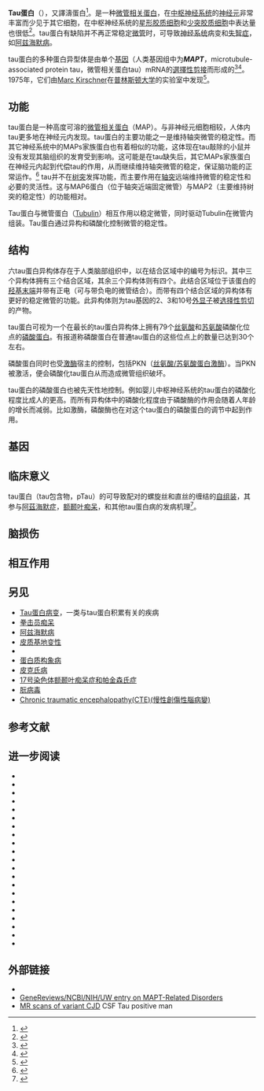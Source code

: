{{PBB|geneid=4137}}
'''Tau蛋白'''（{{lang-en|Tau proteins}}），又譯濤蛋白<ref>{{cite journal | title = 阿茲海默症的成因及治療 | url = http://www.taiwan-pharma.org.tw/JTP/120/068-073.html | author = 楊雨哲, 孫承洲 | volume = 30 | number = 3 | issn = 22206493 | date = 2014-09-30 | accessdate = 2015-01-23 | deadurl = yes | archiveurl = https://web.archive.org/web/20150123201041/http://www.taiwan-pharma.org.tw/JTP/120/068-073.html | archivedate = 2015-01-23 }}</ref>。是一种[[微管相关蛋白|微管相关蛋白]]，在[[中枢神经系统|中枢神经系统]]的[[神经元|神经元]]非常丰富而少见于其它细胞，在中枢神经系统的[[星形胶质细胞|星形胶质细胞]]和[[少突胶质细胞|少突胶质细胞]]中表达量也很低<ref name="pmid1903170">{{cite journal | author = Shin RW, Iwaki T, Kitamoto T, Tateishi J | title = Hydrated autoclave pretreatment enhances tau immunoreactivity in formalin-fixed normal and Alzheimer's disease brain tissues | journal = Lab. Invest. | volume = 64 | issue = 5 | pages = 693–702 | pmid = 1903170 | doi = |date=May 1991}}</ref>。tau蛋白有缺陷并不再正常稳定[[微管|微管]]时，可导致[[神经系统|神经系统]]病变和[[失智症|失智症]]，如[[阿兹海默病|阿兹海默病]]。

tau蛋白的多种蛋白异型体是由单个[[基因|基因]]（人类基因组中为'''''MAPT'''''，microtubule-associated protein tau，微管相关蛋白tau）mRNA的[[選擇性剪接|選擇性剪接]]而形成的<ref name="pmid3131773">{{cite journal | author = Goedert M, Wischik CM, Crowther RA, Walker JE, Klug A | title = Cloning and sequencing of the cDNA encoding a core protein of the paired helical filament of Alzheimer disease: identification as the microtubule-associated protein tau | journal = Proc. Natl. Acad. Sci. U.S.A. | volume = 85 | issue = 11 | pages = 4051–5 | pmid = 3131773 | pmc = 280359 | doi = 10.1073/pnas.85.11.4051 |date=June 1988}}</ref><ref name="pmid2484340">{{cite journal | author = Goedert M, Spillantini MG, Jakes R, Rutherford D, Crowther RA | title = Multiple isoforms of human microtubule-associated protein tau: sequences and localization in neurofibrillary tangles of Alzheimer's disease | journal = Neuron | volume = 3 | issue = 4 | pages = 519–26 | pmid = 2484340 | doi = 10.1016/0896-6273(89)90210-9| url =  |date=October 1989}}</ref>。1975年，它们由[[Marc_Kirschner|Marc Kirschner]]在[[普林斯顿大学|普林斯顿大学]]的实验室中发现<ref name="pmid1057175">{{cite journal | author = Weingarten MD, Lockwood AH, Hwo SY, Kirschner MW | title = A protein factor essential for microtubule assembly | journal = Proc. Natl. Acad. Sci. U.S.A. | volume = 72 | issue = 5 | pages = 1858–62 | pmid = 1057175 | pmc = 432646 | doi = 10.1073/pnas.72.5.1858 |date=May 1975}}</ref>。

== 功能 ==
tau蛋白是一种高度可溶的[[微管相关蛋白|微管相关蛋白]]（MAP）。与非神经元细胞相较，人体内tau更多地在神经元内发现。tau蛋白的主要功能之一是维持轴突微管的稳定性。而其它神经系统中的MAPs家族蛋白也有着相似的功能，这体现在tau敲除的小鼠并没有发现其脑组织的发育受到影响。这可能是在tau缺失后，其它MAPs家族蛋白在神经元内起到代偿tau的作用，从而继续维持轴突微管的稳定，保证脑功能的正常运作。<ref name="pmid8202139">{{cite journal | author = Harada A, Oguchi K, Okabe S, Kuno J, Terada S, Ohshima T, Sato-Yoshitake R, Takei Y, Noda T, Hirokawa N | title = Altered microtubule organization in small-calibre axons of mice lacking tau protein | journal = Nature | volume = 369 | issue = 6480 | pages = 488–91 | pmid = 8202139 | doi = 10.1038/369488a0 |date=June 1994}}</ref> tau并不在[[树突|树突]]发挥功能，而主要作用在[[轴突|轴突]]远端维持微管的稳定性和必要的灵活性。这与MAP6蛋白（位于轴突近端固定微管）与MAP2（主要维持树突的稳定性）的功能相对。

Tau蛋白与微管蛋白（[[Tubulin|Tubulin]]）相互作用以稳定微管，同时驱动Tubulin在微管内组装。Tau蛋白通过异构和磷酸化控制微管的稳定性。

== 结构 ==
六tau蛋白异构体存在于人类脑部组织中，以在结合区域中的编号为标识。其中三个异构体拥有三个结合区域，其余三个异构体则有四个。此结合区域位于该蛋白的[[羟基末端|羟基末端]]并带有正电（可与带负电的微管结合）。而带有四个结合区域的异构体有更好的稳定微管的功能。此异构体则为tau基因的2、3和10号[[外显子|外显子]]被[[选择性剪切|选择性剪切]]的产物。

tau蛋白可视为一个在最长的tau蛋白异构体上拥有79个[[丝氨酸|丝氨酸]]和[[苏氨酸|苏氨酸]]磷酸化位点的[[磷酸蛋白|磷酸蛋白]]。有报道称磷酸蛋白在普通tau蛋白的这些位点上的数量已达到30个左右。

磷酸蛋白同时也受[[激酶|激酶]]宿主的控制，包括PKN（[[丝氨酸/苏氨酸蛋白激酶|丝氨酸/苏氨酸蛋白激酶]]）。当PKN被激活，便会磷酸化tau蛋白从而造成微管组织破坏。

tau蛋白的磷酸蛋白也被先天性地控制。例如婴儿中枢神经系统的tau蛋白的磷酸化程度比成人的更高。而所有异构体中的磷酸化程度由于磷酸酶的作用会随着人年龄的增长而减弱。比如激酶，磷酸酶也在对这个tau蛋白的磷酸蛋白的调节中起到作用。

== 基因 ==

== 临床意义 ==
tau蛋白（tau包含物，pTau）的{{le|过度磷酸化|Hyperphosphorylation}}可导致配对的螺旋丝和直丝的缠结的[[自组装|自组装]]，其参与[[阿茲海默症|阿茲海默症]]，[[额颞叶痴呆|额颞叶痴呆]]，和其他tau蛋白病的发病机理<ref name="pmid11381127">{{cite journal | vauthors = Alonso A, Zaidi T, Novak M, Grundke-Iqbal I, Iqbal K | title = Hyperphosphorylation induces self-assembly of tau into tangles of paired helical filaments/straight filaments | journal = Proc. Natl. Acad. Sci. U.S.A. | volume = 98 | issue = 12 | pages = 6923–8  | date = June 2001 | pmid = 11381127 | pmc = 34454 | doi = 10.1073/pnas.121119298 }}</ref>。

== 脑损伤 ==

== 相互作用 ==






==另见==
* [[Tau蛋白病变|Tau蛋白病变]]，一类与tau蛋白积累有关的疾病
* [[拳击员痴呆|拳击员痴呆]]
* [[阿兹海默病|阿兹海默病]]
* [[皮质基地变性|皮质基地变性]]
* {{进行性核上性麻痹}}
* [[蛋白质构象病|蛋白质构象病]]
* [[皮克氏病|皮克氏病]]
* [[17号染色体额颞叶痴呆症和帕金森氏症|17号染色体额颞叶痴呆症和帕金森氏症]]
* [[朊病毒|朊病毒]]
*[[Chronic_traumatic_encephalopathy(CTE)(慢性創傷性腦病變)|Chronic traumatic encephalopathy(CTE)(慢性創傷性腦病變)]]

== 参考文献 ==
{{Reflist | colwidth=35em}}

==进一步阅读==
{{refbegin | colwidth=35em}}
*{{cite journal  | author=Goedert M, Crowther RA, Garner CC |title=Molecular characterization of microtubule-associated proteins tau and MAP2 |journal=Trends Neurosci. |volume=14 |issue= 5 |pages= 193–9 |year= 1991 |pmid= 1713721 |doi=10.1016/0166-2236(91)90105-4  }}
*{{cite journal  | author=Morishima-Kawashima M, Hasegawa M, Takio K, ''et al.'' |title=Hyperphosphorylation of tau in PHF |journal=Neurobiol. Aging |volume=16 |issue= 3 |pages= 365–71; discussion 371–80 |year= 1995 |pmid= 7566346 |doi=10.1016/0197-4580(95)00027-C  }}
*{{cite journal  | author=Heutink P |title=Untangling tau-related dementia |journal=Hum. Mol. Genet. |volume=9 |issue= 6 |pages= 979–86 |year= 2000 |pmid= 10767321 |doi=10.1093/hmg/9.6.979  }}
*{{cite journal  | author=Goedert M, Spillantini MG |title=Tau mutations in frontotemporal dementia FTDP-17 and their relevance for Alzheimer's disease |journal=Biochim. Biophys. Acta |volume=1502 |issue= 1 |pages= 110–21 |year= 2000 |pmid= 10899436 |doi=  10.1016/S0925-4439(00)00037-5}}
*{{cite journal  | author=Morishima-Kawashima M, Ihara Y |title=[Recent advances in Alzheimer's disease] |journal=Seikagaku |volume=73 |issue= 11 |pages= 1297–307 |year= 2002 |pmid= 11831025 |doi=  }}
*{{cite journal  | author=Blennow K, Vanmechelen E, Hampel H |title=CSF total tau, Abeta42 and phosphorylated tau protein as biomarkers for Alzheimer's disease |journal=Mol. Neurobiol. |volume=24 |issue= 1–3 |pages= 87–97 |year= 2002 |pmid= 11831556 |doi=10.1385/MN:24:1-3:087  }}
*{{cite journal  | author=Ingram EM, Spillantini MG |title=Tau gene mutations: dissecting the pathogenesis of FTDP-17 |journal=Trends in molecular medicine |volume=8 |issue= 12 |pages= 555–62 |year= 2003 |pmid= 12470988 |doi=10.1016/S1471-4914(02)02440-1  }}
*{{cite journal  | author=Pickering-Brown S |title=The tau gene locus and frontotemporal dementia |journal=Dementia and geriatric cognitive disorders |volume=17 |issue= 4 |pages= 258–60 |year= 2004 |pmid= 15178931 |doi= 10.1159/000077149 }}
*{{cite journal  | author=van Swieten JC, Rosso SM, van Herpen E, ''et al.'' |title=Phenotypic variation in frontotemporal dementia and parkinsonism linked to chromosome 17 |journal=Dementia and geriatric cognitive disorders |volume=17 |issue= 4 |pages= 261–4 |year= 2004 |pmid= 15178932 |doi= 10.1159/000077150 }}
*{{cite journal  | author=Kowalska A, Jamrozik Z, Kwieciński H |title=Progressive supranuclear palsy--parkinsonian disorder with tau pathology |journal=Folia neuropathologica / Association of Polish Neuropathologists and Medical Research Centre, Polish Academy of Sciences |volume=42 |issue= 2 |pages= 119–23 |year= 2004 |pmid= 15266787 |doi=  }}
*{{cite journal  | author=Rademakers R, Cruts M, van Broeckhoven C |title=The role of tau (MAPT) in frontotemporal dementia and related tauopathies |journal=Hum. Mutat. |volume=24 |issue= 4 |pages= 277–95 |year= 2005 |pmid= 15365985 |doi= 10.1002/humu.20086 }}
*{{cite journal  | author=Lee HG, Perry G, Moreira PI, ''et al.'' |title=Tau phosphorylation in Alzheimer's disease: pathogen or protector? |journal=Trends in molecular medicine |volume=11 |issue= 4 |pages= 164–9 |year= 2005 |pmid= 15823754 |doi= 10.1016/j.molmed.2005.02.008 }}
*{{cite journal  | author=Hardy J, Pittman A, Myers A, ''et al.'' |title=Evidence suggesting that Homo neanderthalensis contributed the H2 MAPT haplotype to Homo sapiens |journal=Biochem. Soc. Trans. |volume=33 |issue= Pt 4 |pages= 582–5 |year= 2005 |pmid= 16042549 |doi= 10.1042/BST0330582 }}
*{{cite journal  | author=Deutsch SI, Rosse RB, Lakshman RM |title=Dysregulation of tau phosphorylation is a hypothesized point of convergence in the pathogenesis of alzheimer's disease, frontotemporal dementia and schizophrenia with therapeutic implications |journal=Prog. Neuropsychopharmacol. Biol. Psychiatry |volume=30 |issue= 8 |pages= 1369–80 |year= 2007 |pmid= 16793187 |doi= 10.1016/j.pnpbp.2006.04.007 }}
*{{cite journal  | author=Williams DR |title=Tauopathies: classification and clinical update on neurodegenerative diseases associated with microtubule-associated protein tau |journal=Internal medicine journal |volume=36 |issue= 10 |pages= 652–60 |year= 2006 |pmid= 16958643 |doi= 10.1111/j.1445-5994.2006.01153.x }}
*{{cite journal  | author=Pittman AM, Fung HC, de Silva R |title=Untangling the tau gene association with neurodegenerative disorders  | series=15 |journal=Hum. Mol. Genet. |volume=Spec No 2 |issue=  Review Issue 2|pages= R188–95 |year= 2006 |pmid= 16987883 |doi= 10.1093/hmg/ddl190 }}
*{{cite journal  | author=Roder HM, Hutton ML |title=Microtubule-associated protein tau as a therapeutic target in neurodegenerative disease |journal=Expert Opin. Ther. Targets |volume=11 |issue= 4 |pages= 435–42 |year= 2007 |pmid= 17373874 |doi= 10.1517/14728222.11.4.435 }}
*{{cite journal  | author=van Swieten J, Spillantini MG |title=Hereditary frontotemporal dementia caused by Tau gene mutations |journal=Brain Pathol. |volume=17 |issue= 1 |pages= 63–73 |year= 2007 |pmid= 17493040 |doi= 10.1111/j.1750-3639.2007.00052.x }}
*{{cite journal  | author=Caffrey TM, Wade-Martins R |title=Functional MAPT haplotypes: bridging the gap between genotype and neuropathology |journal=Neurobiol. Dis. |volume=27 |issue= 1 |pages= 1–10 |year= 2007 |pmid= 17555970 |doi= 10.1016/j.nbd.2007.04.006  | pmc=2801069 }}
* {{cite journal | author = Delacourte A | title = Tauopathies: recent insights into old diseases | journal = Folia Neuropathol | volume = 43 | issue = 4 | pages = 244–57 | year = 2005 | pmid = 16416389 | doi = | url =  }}
* {{cite journal | author = Hirokawa N, Shiomura Y, Okabe S | title = Tau proteins: the molecular structure and mode of binding on microtubules | journal = J. Cell Biol. | volume = 107 | issue = 4 | pages = 1449–59 | pmid = 3139677 | pmc = 2115262 | doi = 10.1083/jcb.107.4.1449| url =https://archive.org/details/sim_journal-of-cell-biology_1988-10_107_4/page/1449|date=October 1988}}
{{refend}}

==外部链接==
* {{MeshName|tau+Proteins}}
* [http://www.ncbi.nlm.nih.gov/bookshelf/br.fcgi?book=gene&part=ftdp-17  GeneReviews/NCBI/NIH/UW entry on MAPT-Related Disorders]{{Wayback|url=http://www.ncbi.nlm.nih.gov/bookshelf/br.fcgi?book=gene&part=ftdp-17 |date=20100601182515 }}
* [https://web.archive.org/web/20131203022442/http://rad.usuhs.edu/medpix/kiosk_image.html?mode=pt&pt_id=13421#pic MR scans of variant CJD] CSF Tau positive man

{{细胞骨架蛋白}}

{{DEFAULTSORT:Tau Protein}}